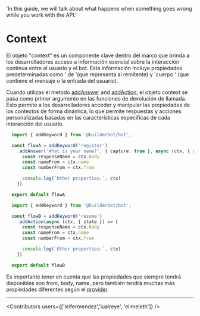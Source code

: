 
  'In this guide, we will talk about what happens when something goes wrong while you work with the API.'



# Context

El objeto "context" es un componente clave dentro del marco que brinda a los desarrolladores acceso a información esencial sobre la interacción continua entre el usuario y el bot. Esta información incluye propiedades predeterminadas como ' de '(que representa al remitente) y `cuerpo ' (que contiene el mensaje o la entrada del usuario).

Cuando utilizas el metodo [addAnswer](/add-functions#add-keyword) and [addAction](/add-functions#add-action), el objeto context se pasa como primer argumento en las funciones de devolución de llamada. Esto permite a los desarrolladores acceder y manipular las propiedades de los contextos de forma dinámica, lo que permite respuestas y acciones personalizadas basadas en las características específicas de cada interacción del usuario.


<CodeGroup>

```ts {{ title: 'flow-addKeyword.ts' }}
  import { addKeyword } from '@builderbot/bot';

  const flowA = addKeyword('register')
    .addAnswer('What is your name?', { capture: true }, async (ctx, { state }) => {
      const responseName = ctx.body
      const nameFrom = ctx.name
      const numberFrom = ctx.from

      console.log(`Other properties:`, ctx)
    })

  export default flowA
```
```ts {{ title: 'flow-addAction.ts' }}
  import { addKeyword } from '@builderbot/bot';

  const flowB = addKeyword('resume')
    .addAction(async (ctx, { state }) => {
      const responseName = ctx.body
      const nameFrom = ctx.name
      const numberFrom = ctx.from

      console.log(`Other properties:`, ctx)
    })

  export default flowB
```
</CodeGroup>

Es importante tener en cuenta que las propiedades que siempre tendrá disponibles son from, body, name, pero también tendrá muchas más propiedades diferentes según el [provider](/concepts#provider).

---

<Guides />

<Resources />

<Contributors users={['leifermendez','lualreye', 'elimeleth']} />
